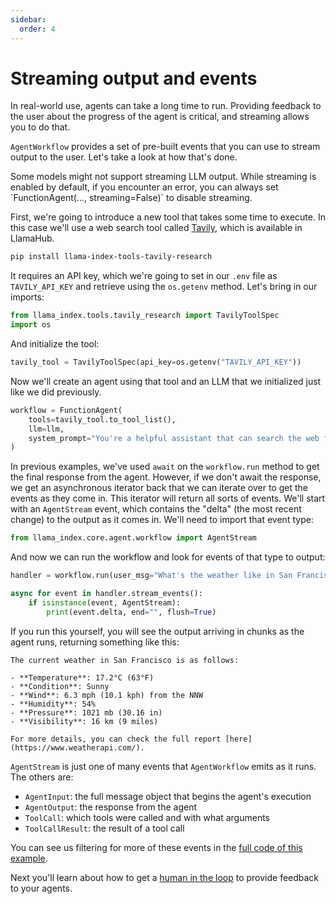 ```yaml
---
sidebar:
  order: 4
---
```


# Streaming output and events

In real-world use, agents can take a long time to run. Providing feedback to the user about the progress of the agent is critical, and streaming allows you to do that.

`AgentWorkflow` provides a set of pre-built events that you can use to stream output to the user. Let's take a look at how that's done.

<Aside type="tip">
Some models might not support streaming LLM output. While streaming is enabled by default, if you encounter an error, you can always set `FunctionAgent(..., streaming=False)` to disable streaming.
</Aside>

First, we're going to introduce a new tool that takes some time to execute. In this case we'll use a web search tool called [Tavily](https://llamahub.ai/l/tools/llama-index-tools-tavily-research), which is available in LlamaHub.

```bash
pip install llama-index-tools-tavily-research
```

It requires an API key, which we're going to set in our `.env` file as `TAVILY_API_KEY` and retrieve using the `os.getenv` method. Let's bring in our imports:

```python
from llama_index.tools.tavily_research import TavilyToolSpec
import os
```

And initialize the tool:

```python
tavily_tool = TavilyToolSpec(api_key=os.getenv("TAVILY_API_KEY"))
```

Now we'll create an agent using that tool and an LLM that we initialized just like we did previously.

```python
workflow = FunctionAgent(
    tools=tavily_tool.to_tool_list(),
    llm=llm,
    system_prompt="You're a helpful assistant that can search the web for information.",
)
```

In previous examples, we've used `await` on the `workflow.run` method to get the final response from the agent. However, if we don't await the response, we get an asynchronous iterator back that we can iterate over to get the events as they come in. This iterator will return all sorts of events. We'll start with an `AgentStream` event, which contains the "delta" (the most recent change) to the output as it comes in. We'll need to import that event type:

```python
from llama_index.core.agent.workflow import AgentStream
```

And now we can run the workflow and look for events of that type to output:

```python
handler = workflow.run(user_msg="What's the weather like in San Francisco?")

async for event in handler.stream_events():
    if isinstance(event, AgentStream):
        print(event.delta, end="", flush=True)
```

If you run this yourself, you will see the output arriving in chunks as the agent runs, returning something like this:

```
The current weather in San Francisco is as follows:

- **Temperature**: 17.2°C (63°F)
- **Condition**: Sunny
- **Wind**: 6.3 mph (10.1 kph) from the NNW
- **Humidity**: 54%
- **Pressure**: 1021 mb (30.16 in)
- **Visibility**: 16 km (9 miles)

For more details, you can check the full report [here](https://www.weatherapi.com/).
```

`AgentStream` is just one of many events that `AgentWorkflow` emits as it runs. The others are:

* `AgentInput`: the full message object that begins the agent's execution
* `AgentOutput`: the response from the agent
* `ToolCall`: which tools were called and with what arguments
* `ToolCallResult`: the result of a tool call

You can see us filtering for more of these events in the [full code of this example](https://github.com/run-llama/python-agents-tutorial/blob/main/4_streaming.py).

Next you'll learn about how to get a [human in the loop](/python/framework/understanding/agent/human_in_the_loop) to provide feedback to your agents.
